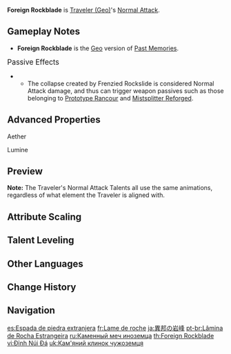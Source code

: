 {{Talent Infobox
|character     = Traveler (Geo)
|type          = Normal Attack
|image         = Talent Foreign Rockblade.png
|info          = '''Normal Attack'''<br>Performs up to 5 rapid strikes.<br><br>'''Charged Attack'''<br>Consumes a certain amount of Stamina to unleash 2 rapid sword strikes.<br><br>'''Plunging Attack'''<br>Plunges from mid-air to strike the ground below, damaging opponents along the path and dealing [[AoE]] DMG upon impact.
|hit1          = 44.5–87.9%
|hit2          = 43.4–85.9%
|hit3          = 53.0–105%
|hit4          = 58.3–115%
|hit5          = 70.8–140%
|charged       = Aether: 55.9–118%+60.7–128%<br>Lumine: 55.9–118%+72.2–153%
|chargedStamina= 20
|plunge        = 63.9–126%
|plungeLow     = 128–252%
|plungeHigh    = 160–315%
|scale_att1    = ATK
}}
'''Foreign Rockblade''' is [[Traveler (Geo)]]'s [[Normal Attack]].

==Gameplay Notes==
*'''Foreign Rockblade''' is the [[Geo]] version of [[Past Memories]].

;<big>Passive Effects</big>
*{{Talent Note|character=Traveler (Geo)|talent=Foreign Rockblade|ascension|2|Frenzied Rockslide}}
**The collapse created by Frenzied Rockslide is considered Normal Attack damage, and thus can trigger weapon passives such as those belonging to [[Prototype Rancour]] and [[Mistsplitter Reforged]].

==Advanced Properties==
;Aether
{{Advanced Properties
|title   = Normal Attack 1-Hit
|gu      = 1U
|icdtag  = Normal Attack
|icdtype = 2.5s/3 Hits
|poise   = 41.4
|impulse = 3

|title2   = Normal Attack 2-Hit
|gu2      = 1U
|icdtag2  = Normal Attack
|icdtype2 = 2.5s/3 Hits
|poise2   = 43.2
|impulse2 = 3

|title3   = Normal Attack 3-Hit
|gu3      = 1U
|icdtag3  = Normal Attack
|icdtype3 = 2.5s/3 Hits
|poise3   = 53.1
|impulse3 = 3

|title4   = Normal Attack 4-Hit
|gu4      = 1U
|icdtag4  = Normal Attack
|icdtype4 = 2.5s/3 Hits
|poise4   = 57.6
|impulse4 = 3

|title5   = Normal Attack 5-Hit
|gu5      = 1U
|icdtag5  = Normal Attack
|icdtype5 = 2.5s/3 Hits
|poise5   = 70.2
|impulse5 = 6

|title6   = Charged Attack 1-Hit
|gu6      = 1U
|icdtag6  = Normal Attack
|icdtype6 = 2.5s/3 Hits
|poise6   = 50.6
|impulse6 = 2

|title7   = Charged Attack 2-Hit
|gu7      = 1U
|icdtag7  = Normal Attack
|icdtype7 = 2.5s/3 Hits
|poise7   = 50.6
|impulse7 = 6

|title8   = Plunging Attack Collision
|gu8      = 0U
|icdtag8  = none
|poise8   = 25
|impulse8 = 2

|title9   = Low Plunge
|gu9      = 1U
|icdtag9  = none
|poise9   = 100
|impulse9 = 4
|blunt9   = 1

|title10   = High Plunge
|gu10      = 1U
|icdtag10  = none
|poise10   = 150
|impulse10 = 7
|blunt10   = 1
}}

;Lumine
{{Advanced Properties
|title   = Normal Attack 1-Hit
|gu      = 1U
|icdtag  = Normal Attack
|icdtype = 2.5s/3 Hits
|poise   = 40.5
|impulse = 3

|title2   = Normal Attack 2-Hit
|gu2      = 1U
|icdtag2  = Normal Attack
|icdtype2 = 2.5s/3 Hits
|poise2   = 39.6
|impulse2 = 3

|title3   = Normal Attack 3-Hit
|gu3      = 1U
|icdtag3  = Normal Attack
|icdtype3 = 2.5s/3 Hits
|poise3   = 48.6
|impulse3 = 3

|title4   = Normal Attack 4-Hit
|gu4      = 1U
|icdtag4  = Normal Attack
|icdtype4 = 2.5s/3 Hits
|poise4   = 54
|impulse4 = 3

|title5   = Normal Attack 5-Hit
|gu5      = 1U
|icdtag5  = Normal Attack
|icdtype5 = 2.5s/3 Hits
|poise5   = 64.8
|impulse5 = 6

|title6   = Charged Attack 1-Hit
|gu6      = 1U
|icdtag6  = Normal Attack
|icdtype6 = 2.5s/3 Hits
|poise6   = 50.6
|impulse6 = 2

|title7   = Charged Attack 2-Hit
|gu7      = 1U
|icdtag7  = Normal Attack
|icdtype7 = 2.5s/3 Hits
|poise7   = 50.6
|impulse7 = 6

|title8   = Plunging Attack Collision
|gu8      = 0U
|icdtag8  = none
|poise8   = 25
|impulse8 = 2

|title9   = Low Plunge
|gu9      = 1U
|icdtag9  = none
|poise9   = 100
|impulse9 = 4
|blunt9   = 1

|title10   = High Plunge
|gu10      = 1U
|icdtag10  = none
|poise10   = 150
|impulse10 = 7
|blunt10   = 1
}}

==Preview==
'''Note:''' The Traveler's Normal Attack Talents all use the same animations, regardless of what element the Traveler is aligned with.
{{Preview
|file1=Aether Normal Preview
|caption1=Normal Attack (Aether)

|file2=Aether Charged Preview
|caption2=Charged Attack (Aether)

|file3=Aether Plunging Preview
|caption3=Plunging Attack (Aether)

|file4=Lumine Normal Preview
|caption4=Normal Attack (Lumine)

|file5=Lumine Charged Preview
|caption5=Charged Attack (Lumine)

|file6=Lumine Plunging Preview
|caption6=Plunging Attack (Lumine)
}}

==Attribute Scaling==
{{Past Memories}}

==Talent Leveling==
{{Talent Upgrade|Mondstadt}}

==Other Languages==
{{Other Languages
|en      = Foreign Rockblade
|zhs     = 异邦岩锋
|zhs_rm  = Yìbāng Yánfēng
|zht     = 異邦岩鋒
|zht_rm  = Yìbāng Yánfēng
|zh_tl   = Foreign Rock Blade
|ja      = 異邦の岩峰
|ja_rm   = Ihou no Ganhou{{Assumed}}
|ja_tl   = Foreign Rock Peak
|ko      = {{tt|이국|異國}}의 {{tt|암봉|岩鋒}}
|ko_rm   = Iguk-ui Ambong
|ko_tl   = Foreign Rock Blade
|es      = Espada de piedra extranjera
|es_tl   = Foreign Stone Sword
|fr      = Lame de roche
|fr_tl   = Rock Blade
|ru      = Каменный меч иноземца
|ru_tl   = Foreinger's Rock Sword
|th      = Foreign Rockblade
|vi      = Đỉnh Núi Đá
|vi_tl   = Rock Mountain Top
|de      = Steinerne Klinge aus der Fremde
|de_tl   = Rockblade from the Outland
|id      = Foreign Rockblade
|pt      = Lâmina de Rocha Estrangeira
|pt_tl   = Foreign Rockblade
|tr      = Yabancı Taş Kılıcı
|tr_tl   = Foreign Stone Sword
|it      = Lamaroccia straniera
|it_tl   = Foreign Rockblade
}}

==Change History==
{{Change History|1.0}}

==Navigation==
{{Talent Navbox|Traveler (Geo)}}

[[es:Espada de piedra extranjera]]
[[fr:Lame de roche]]
[[ja:異邦の岩峰]]
[[pt-br:Lâmina de Rocha Estrangeira]]
[[ru:Каменный меч иноземца]]
[[th:Foreign Rockblade]]
[[vi:Đỉnh Núi Đá]]
[[uk:Кам'яний клинок чужоземця]]